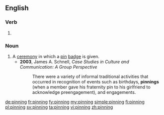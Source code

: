 ==English==

===Verb===
{{head|en|present participle}}

# {{present participle of|pin|lang=en}}

===Noun===
{{en-noun}}

# A [[ceremony]] in which a [[pin]] [[badge]] is given.
#* '''2003''', James A. Schnell, ''Case Studies in Culture and Communication: A Group Perspective''
#*: There were a variety of informal traditional activities that occurred in recognition of events such as birthdays, '''pinnings''' (when a member gave his fraternity pin to his girlfriend to acknowledge preengagement), and engagements.

[[de:pinning]]
[[fr:pinning]]
[[fy:pinning]]
[[my:pinning]]
[[simple:pinning]]
[[fi:pinning]]
[[pl:pinning]]
[[sv:pinning]]
[[ta:pinning]]
[[vi:pinning]]
[[zh:pinning]]